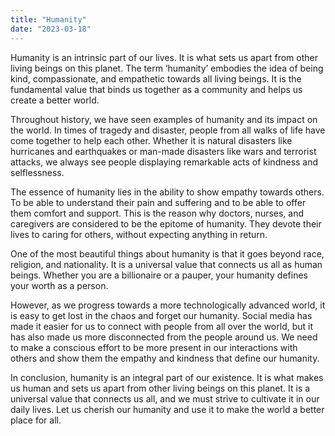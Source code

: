 ```yaml
---
title: "Humanity"
date: "2023-03-18"
---
```


Humanity is an intrinsic part of our lives. It is what sets us apart from other living beings on this planet. The term ‘humanity’ embodies the idea of being kind, compassionate, and empathetic towards all living beings. It is the fundamental value that binds us together as a community and helps us create a better world.

Throughout history, we have seen examples of humanity and its impact on the world. In times of tragedy and disaster, people from all walks of life have come together to help each other. Whether it is natural disasters like hurricanes and earthquakes or man-made disasters like wars and terrorist attacks, we always see people displaying remarkable acts of kindness and selflessness.

The essence of humanity lies in the ability to show empathy towards others. To be able to understand their pain and suffering and to be able to offer them comfort and support. This is the reason why doctors, nurses, and caregivers are considered to be the epitome of humanity. They devote their lives to caring for others, without expecting anything in return.

One of the most beautiful things about humanity is that it goes beyond race, religion, and nationality. It is a universal value that connects us all as human beings. Whether you are a billionaire or a pauper, your humanity defines your worth as a person.

However, as we progress towards a more technologically advanced world, it is easy to get lost in the chaos and forget our humanity. Social media has made it easier for us to connect with people from all over the world, but it has also made us more disconnected from the people around us. We need to make a conscious effort to be more present in our interactions with others and show them the empathy and kindness that define our humanity.

In conclusion, humanity is an integral part of our existence. It is what makes us human and sets us apart from other living beings on this planet. It is a universal value that connects us all, and we must strive to cultivate it in our daily lives. Let us cherish our humanity and use it to make the world a better place for all.
